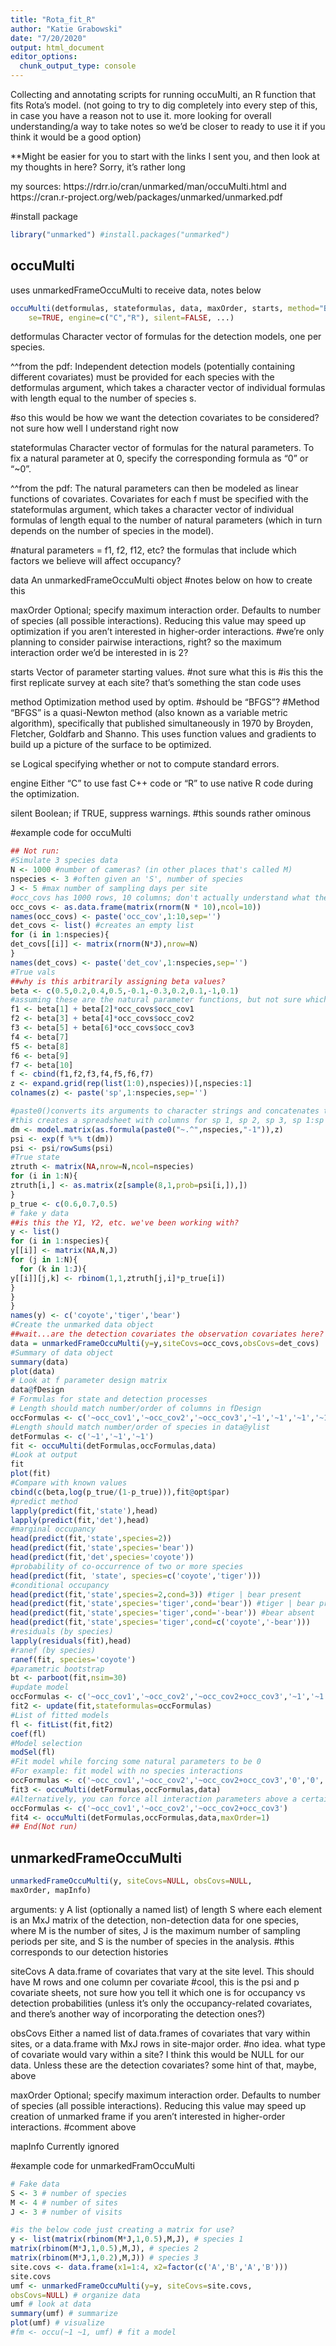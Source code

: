 ```yaml
---
title: "Rota_fit_R"
author: "Katie Grabowski"
date: "7/20/2020"
output: html_document
editor_options: 
  chunk_output_type: console
---
```

Collecting and annotating scripts for running occuMulti, an R function that fits Rota's model. (not going to try to dig completely into every step of this, in case you have a reason not to use it. more looking for overall understanding/a way to take notes so we'd be closer to ready to use it if you think it would be a good option)

**Might be easier for you to start with the links I sent you, and then look at my thoughts in here? Sorry, it's rather long

my sources: https://rdrr.io/cran/unmarked/man/occuMulti.html and https://cran.r-project.org/web/packages/unmarked/unmarked.pdf

#install package
```r
library("unmarked") #install.packages("unmarked")
```

## occuMulti
uses unmarkedFrameOccuMulti to receive data, notes below
```r
occuMulti(detformulas, stateformulas, data, maxOrder, starts, method="BFGS",
    se=TRUE, engine=c("C","R"), silent=FALSE, ...)
```
detformulas     Character vector of formulas for the detection models, one per species. 

^^from the pdf: Independent detection models (potentially containing different covariates) must be provided for
each species with the detformulas argument, which takes a character vector of individual formulas with length equal to the number of species s.

#so this would be how we want the detection covariates to be considered? not sure how well I understand right now

stateformulas     Character vector of formulas for the natural parameters. To fix a natural parameter at 0, specify the corresponding formula as "0" or "~0". 

^^from the pdf: The natural parameters can then be modeled as linear functions of covariates. Covariates for each f
must be specified with the stateformulas argument, which takes a character vector of individual formulas of length equal to the number of natural parameters (which in turn depends on the number of species in the model).

#natural parameters = f1, f2, f12, etc? the formulas that include which factors we believe will affect occupancy? 

data     An unmarkedFrameOccuMulti object 
#notes below on how to create this

maxOrder     Optional; specify maximum interaction order. Defaults to number of species (all possible interactions). Reducing this value may speed up optimization if you aren’t interested in higher-order interactions. 
#we're only planning to consider pairwise interactions, right? so the maximum interaction order we'd be interested in is 2?

starts     Vector of parameter starting values.
#not sure what this is
#is this the first replicate survey at each site? that's something the stan code uses

method     Optimization method used by optim.
#should be "BFGS"?
#Method "BFGS" is a quasi-Newton method (also known as a variable metric algorithm), specifically that published simultaneously in 1970 by Broyden, Fletcher, Goldfarb and Shanno. This uses function values and gradients to build up a picture of the surface to be optimized.

se     Logical specifying whether or not to compute standard errors.

engine     Either "C" to use fast C++ code or "R" to use native R code during the optimization.

silent     Boolean; if TRUE, suppress warnings. 
#this sounds rather ominous

#example code for occuMulti
```r
## Not run:
#Simulate 3 species data
N <- 1000 #number of cameras? (in other places that's called M)
nspecies <- 3 #often given an 'S', number of species
J <- 5 #max number of sampling days per site
#occ_covs has 1000 rows, 10 columns; don't actually understand what they represent though
occ_covs <- as.data.frame(matrix(rnorm(N * 10),ncol=10))
names(occ_covs) <- paste('occ_cov',1:10,sep='')
det_covs <- list() #creates an empty list
for (i in 1:nspecies){
det_covs[[i]] <- matrix(rnorm(N*J),nrow=N)
}
names(det_covs) <- paste('det_cov',1:nspecies,sep='')
#True vals
##why is this arbitrarily assigning beta values?
beta <- c(0.5,0.2,0.4,0.5,-0.1,-0.3,0.2,0.1,-1,0.1)
#assuming these are the natural parameter functions, but not sure which relates to which species/species combo
f1 <- beta[1] + beta[2]*occ_covs$occ_cov1
f2 <- beta[3] + beta[4]*occ_covs$occ_cov2
f3 <- beta[5] + beta[6]*occ_covs$occ_cov3
f4 <- beta[7]
f5 <- beta[8]
f6 <- beta[9]
f7 <- beta[10]
f <- cbind(f1,f2,f3,f4,f5,f6,f7)
z <- expand.grid(rep(list(1:0),nspecies))[,nspecies:1]
colnames(z) <- paste('sp',1:nspecies,sep='')

#paste0()converts its arguments to character strings and concatenates them
#this creates a spreadsheet with columns for sp 1, sp 2, sp 3, sp 1:sp 2, sp 1:sp 3, sp 2:sp 3, sp 1:sp 2:sp 3, which seems promising?
dm <- model.matrix(as.formula(paste0("~.^",nspecies,"-1")),z)
psi <- exp(f %*% t(dm))
psi <- psi/rowSums(psi)
#True state
ztruth <- matrix(NA,nrow=N,ncol=nspecies)
for (i in 1:N){
ztruth[i,] <- as.matrix(z[sample(8,1,prob=psi[i,]),])
}
p_true <- c(0.6,0.7,0.5)
# fake y data
##is this the Y1, Y2, etc. we've been working with?
y <- list()
for (i in 1:nspecies){
y[[i]] <- matrix(NA,N,J)
for (j in 1:N){
  for (k in 1:J){
y[[i]][j,k] <- rbinom(1,1,ztruth[j,i]*p_true[i])
}
}
}
names(y) <- c('coyote','tiger','bear')
#Create the unmarked data object
##wait...are the detection covariates the observation covariates here?
data = unmarkedFrameOccuMulti(y=y,siteCovs=occ_covs,obsCovs=det_covs)
#Summary of data object
summary(data)
plot(data)
# Look at f parameter design matrix
data@fDesign
# Formulas for state and detection processes
# Length should match number/order of columns in fDesign
occFormulas <- c('~occ_cov1','~occ_cov2','~occ_cov3','~1','~1','~1','~1')
#Length should match number/order of species in data@ylist
detFormulas <- c('~1','~1','~1')
fit <- occuMulti(detFormulas,occFormulas,data)
#Look at output
fit
plot(fit)
#Compare with known values
cbind(c(beta,log(p_true/(1-p_true))),fit@opt$par)
#predict method
lapply(predict(fit,'state'),head)
lapply(predict(fit,'det'),head)
#marginal occupancy
head(predict(fit,'state',species=2))
head(predict(fit,'state',species='bear'))
head(predict(fit,'det',species='coyote'))
#probability of co-occurrence of two or more species
head(predict(fit, 'state', species=c('coyote','tiger')))
#conditional occupancy
head(predict(fit,'state',species=2,cond=3)) #tiger | bear present
head(predict(fit,'state',species='tiger',cond='bear')) #tiger | bear present
head(predict(fit,'state',species='tiger',cond='-bear')) #bear absent
head(predict(fit,'state',species='tiger',cond=c('coyote','-bear')))
#residuals (by species)
lapply(residuals(fit),head)
#ranef (by species)
ranef(fit, species='coyote')
#parametric bootstrap
bt <- parboot(fit,nsim=30)
#update model
occFormulas <- c('~occ_cov1','~occ_cov2','~occ_cov2+occ_cov3','~1','~1','~1','~1')
fit2 <- update(fit,stateformulas=occFormulas)
#List of fitted models
fl <- fitList(fit,fit2)
coef(fl)
#Model selection
modSel(fl)
#Fit model while forcing some natural parameters to be 0
#For example: fit model with no species interactions
occFormulas <- c('~occ_cov1','~occ_cov2','~occ_cov2+occ_cov3','0','0','0','0')
fit3 <- occuMulti(detFormulas,occFormulas,data)
#Alternatively, you can force all interaction parameters above a certain order to be zero with maxOrder. This will be faster.
occFormulas <- c('~occ_cov1','~occ_cov2','~occ_cov2+occ_cov3')
fit4 <- occuMulti(detFormulas,occFormulas,data,maxOrder=1)
## End(Not run)
```


## unmarkedFrameOccuMulti
```r
unmarkedFrameOccuMulti(y, siteCovs=NULL, obsCovs=NULL,
maxOrder, mapInfo)

```
arguments:
y     A list (optionally a named list) of length S where each element is an MxJ matrix of the detection, non-detection data for one species, where M is the number of sites, J is the maximum number of sampling periods per site, and S is the number of species in the analysis. 
#this corresponds to our detection histories

siteCovs     A data.frame of covariates that vary at the site level. This should have M rows and one column per covariate 
#cool, this is the psi and p covariate sheets, not sure how you tell it which one is for occupancy vs detection probabilities (unless it's only the occupancy-related covariates, and there's another way of incorporating the detection ones?)

obsCovs     Either a named list of data.frames of covariates that vary within sites, or a data.frame with MxJ rows in site-major order. 
#no idea. what type of covariate would vary within a site? I think this would be NULL for our data. Unless these are the detection covariates? some hint of that, maybe, above

maxOrder     Optional; specify maximum interaction order. Defaults to number of species (all possible interactions). Reducing this value may speed up creation of unmarked frame if you aren’t interested in higher-order interactions.
#comment above 

mapInfo     Currently ignored

#example code for unmarkedFramOccuMulti
```r
# Fake data
S <- 3 # number of species
M <- 4 # number of sites
J <- 3 # number of visits

#is the below code just creating a matrix for use?
y <- list(matrix(rbinom(M*J,1,0.5),M,J), # species 1
matrix(rbinom(M*J,1,0.5),M,J), # species 2
matrix(rbinom(M*J,1,0.2),M,J)) # species 3
site.covs <- data.frame(x1=1:4, x2=factor(c('A','B','A','B')))
site.covs
umf <- unmarkedFrameOccuMulti(y=y, siteCovs=site.covs,
obsCovs=NULL) # organize data
umf # look at data
summary(umf) # summarize
plot(umf) # visualize
#fm <- occu(~1 ~1, umf) # fit a model

```
